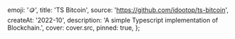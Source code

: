
  emoji: '🪙',
  title: 'TS Bitcoin',
  source: 'https://github.com/idootop/ts-bitcoin',
  createAt: '2022-10',
  description: 'A simple Typescript implementation of Blockchain.',
  cover: cover.src,
  pinned: true,
};
